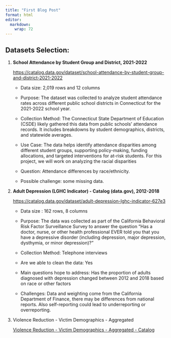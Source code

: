```yaml
---
title: "First Blog Post"
format: html
editor: 
  markdown: 
    wrap: 72
---
```


## **Datasets Selection:**

1.  **School Attendance by Student Group and District, 2021-2022**

    <https://catalog.data.gov/dataset/school-attendance-by-student-group-and-district-2021-2022>

    -   Data size: 2,019 rows and 12 columns

    -   Purpose: The dataset was collected to analyze student attendance
        rates across different public school districts in Connecticut
        for the 2021-2022 school year.

    -   Collection Method: The Connecticut State Department of Education
        (CSDE) likely gathered this data from public schools' attendance
        records. It includes breakdowns by student demographics,
        districts, and statewide averages.

    -   Use Case: The data helps identify attendance disparities among
        different student groups, supporting policy-making, funding
        allocations, and targeted interventions for at-risk students.
        For this project, we will work on analyzing the racial
        disparities

    -   Question: Attendance differences by race/ethnicity.

    -   Possible challenge: some missing data.

2.  **Adult Depression (LGHC Indicator) - Catalog (data.gov),
    2012-2018**

    <https://catalog.data.gov/dataset/adult-depression-lghc-indicator-627e3>

    -   Data size : 162 rows, 8 columns

    -   Purpose: The data was collected as part of the California
        Behavioral Risk Factor Surveillance Survey to answer the
        question “Has a doctor, nurse, or other health professional EVER
        told you that you have a depressive disorder (including
        depression, major depression, dysthymia, or minor depression)?”

    -   Collection Method: Telephone interviews

    -   Are we able to clean the data: Yes

    -   Main questions hope to address: Has the proportion of adults
        diagnosed with depression changed between 2012 and 2018 based on
        race or other factors

    -   Challenges: Data and weighting come from the California
        Department of Finance, there may be differences from national
        reports. Also self-reporting could lead to underreporting or
        overreporting.

3.  Violence Reduction - Victim Demographics - Aggregated

    [Violence Reduction - Victim Demographics - Aggregated -
    Catalog](https://catalog.data.gov/dataset/violence-reduction-victim-demographics-aggregated)
